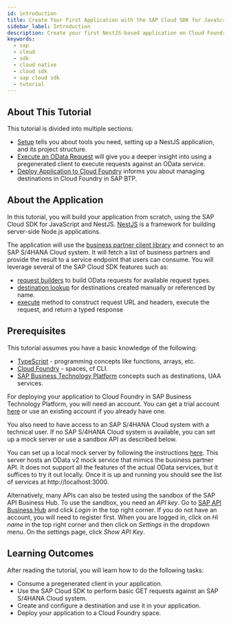 ```yaml
---
id: introduction
title: Create Your First Application with the SAP Cloud SDK for JavaScript
sidebar_label: Introduction
description: Create your first NestJS-based application on Cloud Foundry environment using the SAP Cloud SDK for JavaScript.
keywords:
  - sap
  - cloud
  - sdk
  - cloud native
  - cloud sdk
  - sap cloud sdk
  - tutorial
---
```


## About This Tutorial

This tutorial is divided into multiple sections:

- [Setup](./set-up-dev-environment) tells you about tools you need, setting up a NestJS application, and its project structure.
- [Execute an OData Request](./execute-an-odata-request) will give you a deeper insight into using a pregenerated client to execute requests against an OData service.
- [Deploy Application to Cloud Foundry](./deploy-app-to-cf) informs you about managing destinations in Cloud Foundry in SAP BTP.

## About the Application

In this tutorial, you will build your application from scratch, using the SAP Cloud SDK for JavaScript and NestJS.
[NestJS](https://docs.nestjs.com/) is a framework for building server-side Node.js applications.

The application will use the [business partner client library](https://api.sap.com/api/API_BUSINESS_PARTNER/cloud-sdk/JavaScript) and connect to an SAP S/4HANA Cloud system.
It will fetch a list of business partners and provide the result to a service endpoint that users can consume.
You will leverage several of the SAP Cloud SDK features such as:

- [request builders](../../features/odata/use-odata-v2-type-safe-client-for-javascript-typescript#getall-request-builder) to build OData requests for available request types.
- [destination lookup](../../features/connectivity/destination#creating-destinations-manually) for destinations created manually or referenced by name.
- [execute](../../features/odata/execute-odata-request#general-request-structure) method to construct request URL and headers, execute the request, and return a typed response

## Prerequisites

This tutorial assumes you have a basic knowledge of the following:

- [TypeScript](https://www.typescriptlang.org/) - programming concepts like functions, arrays, etc.
- [Cloud Foundry](https://docs.cloudfoundry.org/concepts/overview.html) - spaces, cf CLI.
- [SAP Business Technology Platform](https://help.sap.com/docs/CP_CONNECTIVITY/cca91383641e40ffbe03bdc78f00f681/daca64dacc6148fcb5c70ed86082ef91.html) concepts such as destinations, UAA services.

For deploying your application to Cloud Foundry in SAP Business Technology Platform, you will need an account.
You can get a trial account [here](https://www.sap.com/products/business-technology-platform/trial.html) or use an existing account if you already have one.

You also need to have access to an SAP S/4HANA Cloud system with a technical user.
If no SAP S/4HANA Cloud system is available, you can set up a mock server or use a sandbox API as described below.

You can set up a local mock server by following the instructions [here](https://sap.github.io/cloud-s4-sdk-book/pages/mock-odata.html).
This server hosts an OData v2 mock service that mimics the business partner API.
It does not support all the features of the actual OData services, but it suffices to try it out locally.
Once it is up and running you should see the list of services at http://localhost:3000.

Alternatively, many APIs can also be tested using the sandbox of the SAP API Business Hub.
To use the sandbox, you need an _API key_.
Go to [SAP API Business Hub](https://api.sap.com) and click _Login_ in the top right corner.
If you do not have an account, you will need to register first.
When you are logged in, click on _Hi name_ in the top right corner and then click on _Settings_ in the dropdown menu.
On the settings page, click _Show API Key_.

## Learning Outcomes

After reading the tutorial, you will learn how to do the following tasks:

- Consume a pregenerated client in your application.
- Use the SAP Cloud SDK to perform basic GET requests against an SAP S/4HANA Cloud system.
- Create and configure a destination and use it in your application.
- Deploy your application to a Cloud Foundry space.
